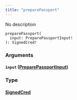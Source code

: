 ```yaml
---
title: "preparePassport"
---
```


No description

```
preparePassport(
  input: PreparePassportInput!
): SignedCred!

```

### Arguments[](#arguments "Direct link to heading")

#### `input` ([PreparePassportInput](/developer/graphql-api/references/inputs/prepare-passport-input))[](#input-preparepassportinput "Direct link to heading")

### Type[](#type "Direct link to heading")

#### [SignedCred](/developer/graphql-api/references/objects/signed-cred)[](#signedcred "Direct link to heading")